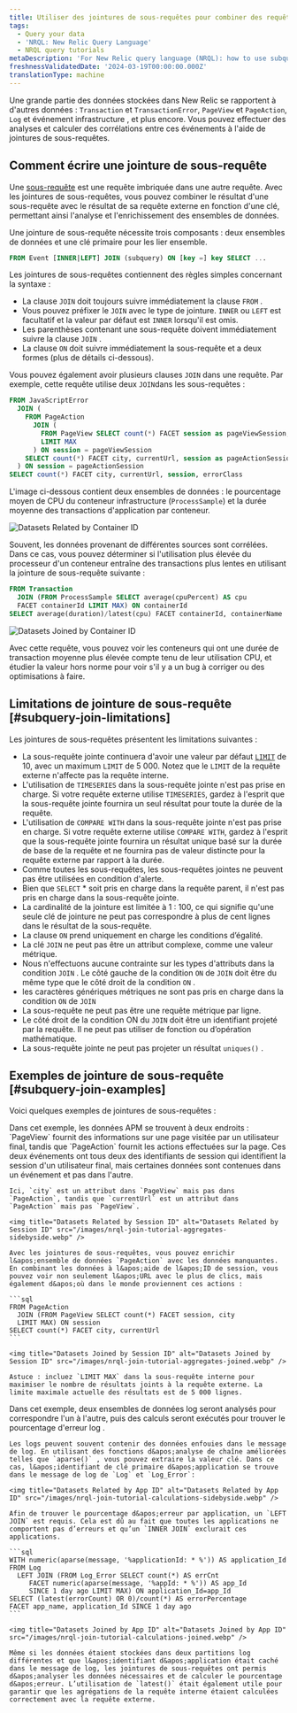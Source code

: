 ```yaml
---
title: Utiliser des jointures de sous-requêtes pour combiner des requêtes
tags:
  - Query your data
  - 'NRQL: New Relic Query Language'
  - NRQL query tutorials
metaDescription: 'For New Relic query language (NRQL): how to use subquery joins.'
freshnessValidatedDate: '2024-03-19T00:00:00.000Z'
translationType: machine
---
```


Une grande partie des données stockées dans New Relic se rapportent à d&apos;autres données : `Transaction` et `TransactionError`, `PageView` et `PageAction`, `Log` et événement infrastructure , et plus encore. Vous pouvez effectuer des analyses et calculer des corrélations entre ces événements à l&apos;aide de jointures de sous-requêtes.

## Comment écrire une jointure de sous-requête

Une [sous-requête](/docs/query-your-data/nrql-new-relic-query-language/get-started/subqueries-in-nrql) est une requête imbriquée dans une autre requête. Avec les jointures de sous-requêtes, vous pouvez combiner le résultat d&apos;une sous-requête avec le résultat de sa requête externe en fonction d&apos;une clé, permettant ainsi l&apos;analyse et l&apos;enrichissement des ensembles de données.

Une jointure de sous-requête nécessite trois composants : deux ensembles de données et une clé primaire pour les lier ensemble.

```sql
FROM Event [INNER|LEFT] JOIN (subquery) ON [key =] key SELECT ...
```

Les jointures de sous-requêtes contiennent des règles simples concernant la syntaxe :

* La clause `JOIN` doit toujours suivre immédiatement la clause `FROM` .
* Vous pouvez préfixer le `JOIN` avec le type de jointure. `INNER` ou `LEFT` est facultatif et la valeur par défaut est `INNER` lorsqu&apos;il est omis.
* Les parenthèses contenant une sous-requête doivent immédiatement suivre la clause `JOIN` .
* La clause `ON` doit suivre immédiatement la sous-requête et a deux formes (plus de détails ci-dessous).

Vous pouvez également avoir plusieurs clauses `JOIN` dans une requête. Par exemple, cette requête utilise deux `JOIN`dans les sous-requêtes :

```sql
FROM JavaScriptError
  JOIN (
    FROM PageAction
      JOIN (
        FROM PageView SELECT count(*) FACET session as pageViewSession, city
        LIMIT MAX
      ) ON session = pageViewSession
    SELECT count(*) FACET city, currentUrl, session as pageActionSession
  ) ON session = pageActionSession
SELECT count(*) FACET city, currentUrl, session, errorClass
```

L&apos;image ci-dessous contient deux ensembles de données : le pourcentage moyen de CPU du conteneur infrastructure (`ProcessSample`) et la durée moyenne des transactions d&apos;application par conteneur.

<img title="Datasets related by container ID" alt="Datasets Related by Container ID" src="/images/nrql-join-tutorial-rows-sidebyside.webp" />

Souvent, les données provenant de différentes sources sont corrélées. Dans ce cas, vous pouvez déterminer si l&apos;utilisation plus élevée du processeur d&apos;un conteneur entraîne des transactions plus lentes en utilisant la jointure de sous-requête suivante :

```sql
FROM Transaction
  JOIN (FROM ProcessSample SELECT average(cpuPercent) AS cpu
  FACET containerId LIMIT MAX) ON containerId
SELECT average(duration)/latest(cpu) FACET containerId, containerName
```

<img title="Datasets Joined by Container ID" alt="Datasets Joined by Container ID" src="/images/nrql-join-tutorial-rows-joined.webp" />

Avec cette requête, vous pouvez voir les conteneurs qui ont une durée de transaction moyenne plus élevée compte tenu de leur utilisation CPU, et étudier la valeur hors norme pour voir s&apos;il y a un bug à corriger ou des optimisations à faire.

## Limitations de jointure de sous-requête [#subquery-join-limitations]

Les jointures de sous-requêtes présentent les limitations suivantes :

* La sous-requête jointe continuera d&apos;avoir une valeur par défaut [`LIMIT`](#sel-limit) de 10, avec un maximum `LIMIT` de 5 000. Notez que le `LIMIT` de la requête externe n&apos;affecte pas la requête interne.
* L&apos;utilisation de `TIMESERIES` dans la sous-requête jointe n&apos;est pas prise en charge. Si votre requête externe utilise `TIMESERIES`, gardez à l&apos;esprit que la sous-requête jointe fournira un seul résultat pour toute la durée de la requête.
* L&apos;utilisation de `COMPARE WITH` dans la sous-requête jointe n&apos;est pas prise en charge. Si votre requête externe utilise `COMPARE WITH`, gardez à l&apos;esprit que la sous-requête jointe fournira un résultat unique basé sur la durée de base de la requête et ne fournira pas de valeur distincte pour la requête externe par rapport à la durée.
* Comme toutes les sous-requêtes, les sous-requêtes jointes ne peuvent pas être utilisées en condition d&apos;alerte.
* Bien que `SELECT` \* soit pris en charge dans la requête parent, il n&apos;est pas pris en charge dans la sous-requête jointe.
* La cardinalité de la jointure est limitée à 1 : 100, ce qui signifie qu&apos;une seule clé de jointure ne peut pas correspondre à plus de cent lignes dans le résultat de la sous-requête.
* La clause `ON` prend uniquement en charge les conditions d’égalité.
* La clé `JOIN` ne peut pas être un attribut complexe, comme une valeur métrique.
* Nous n&apos;effectuons aucune contrainte sur les types d&apos;attributs dans la condition `JOIN` . Le côté gauche de la condition `ON` de `JOIN` doit être du même type que le côté droit de la condition `ON` .
* les caractères génériques métriques ne sont pas pris en charge dans la condition `ON` de `JOIN`
* La sous-requête ne peut pas être une requête métrique par ligne.
* Le côté droit de la condition ON du `JOIN` doit être un identifiant projeté par la requête. Il ne peut pas utiliser de fonction ou d’opération mathématique.
* La sous-requête jointe ne peut pas projeter un résultat `uniques()` .

## Exemples de jointure de sous-requête [#subquery-join-examples]

Voici quelques exemples de jointures de sous-requêtes :

<CollapserGroup>
  <Collapser id="add-missing-data" title="Ajouter les données manquantes">
    Dans cet exemple, les données APM se trouvent à deux endroits : `PageView` fournit des informations sur une page visitée par un utilisateur final, tandis que `PageAction` fournit les actions effectuées sur la page. Ces deux événements ont tous deux des identifiants de session qui identifient la session d&apos;un utilisateur final, mais certaines données sont contenues dans un événement et pas dans l&apos;autre.

    Ici, `city` est un attribut dans `PageView` mais pas dans `PageAction`, tandis que `currentUrl` est un attribut dans `PageAction` mais pas `PageView`.

    <img title="Datasets Related by Session ID" alt="Datasets Related by Session ID" src="/images/nrql-join-tutorial-aggregates-sidebyside.webp" />

    Avec les jointures de sous-requêtes, vous pouvez enrichir l&apos;ensemble de données `PageAction` avec les données manquantes. En combinant les données à l&apos;aide de l&apos;ID de session, vous pouvez voir non seulement l&apos;URL avec le plus de clics, mais également d&apos;où dans le monde proviennent ces actions :

    ```sql
    FROM PageAction
      JOIN (FROM PageView SELECT count(*) FACET session, city
      LIMIT MAX) ON session
    SELECT count(*) FACET city, currentUrl
    ```

    <img title="Datasets Joined by Session ID" alt="Datasets Joined by Session ID" src="/images/nrql-join-tutorial-aggregates-joined.webp" />

    Astuce : incluez `LIMIT MAX` dans la sous-requête interne pour maximiser le nombre de résultats joints à la requête externe. La limite maximale actuelle des résultats est de 5 000 lignes.
  </Collapser>

  <Collapser id="calculations-across-datasets" title="Calculs sur plusieurs ensembles de données">
    Dans cet exemple, deux ensembles de données log seront analysés pour correspondre l&apos;un à l&apos;autre, puis des calculs seront exécutés pour trouver le pourcentage d&apos;erreur log .

    Les logs peuvent souvent contenir des données enfouies dans le message de log. En utilisant des fonctions d&apos;analyse de chaîne améliorées telles que `aparse()` , vous pouvez extraire la valeur clé. Dans ce cas, l&apos;identifiant de clé primaire d&apos;application se trouve dans le message de log de `Log` et `Log_Error`:

    <img title="Datasets Related by App ID" alt="Datasets Related by App ID" src="/images/nrql-join-tutorial-calculations-sidebyside.webp" />

    Afin de trouver le pourcentage d&apos;erreur par application, un `LEFT JOIN` est requis. Cela est dû au fait que toutes les applications ne comportent pas d’erreurs et qu’un `INNER JOIN` exclurait ces applications.

    ```sql
    WITH numeric(aparse(message, '%applicationId: * %')) AS application_Id
    FROM Log
      LEFT JOIN (FROM Log_Error SELECT count(*) AS errCnt
         FACET numeric(aparse(message, '%appId: * %')) AS app_Id
         SINCE 1 day ago LIMIT MAX) ON application_Id=app_Id
    SELECT (latest(errorCount) OR 0)/count(*) AS errorPercentage
    FACET app_name, application_Id SINCE 1 day ago
    ```

    <img title="Datasets Joined by App ID" alt="Datasets Joined by App ID" src="/images/nrql-join-tutorial-calculations-joined.webp" />

    Même si les données étaient stockées dans deux partitions log différentes et que l&apos;identifiant d&apos;application était caché dans le message de log, les jointures de sous-requêtes ont permis d&apos;analyser les données nécessaires et de calculer le pourcentage d&apos;erreur. L’utilisation de `latest()` était également utile pour garantir que les agrégations de la requête interne étaient calculées correctement avec la requête externe.
  </Collapser>
</CollapserGroup>
